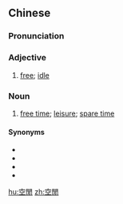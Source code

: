 {{also|空闲}}
==Chinese==
{{zh-forms|s=空闲|t2=空閑}}

===Pronunciation===
{{zh-pron
|m=kòngxián
|c=hung1 haan4
|cat=a,n
}}

===Adjective===
{{zh-adj}}

# {{qualifier|of one's time}} [[free]]; [[idle]]

===Noun===
{{zh-noun}}

# [[free time]]; [[leisure]]; [[spare time]]

====Synonyms====
* {{zh-l|閒空}}
* {{zh-l|閒暇}}
* {{zh-l|餘暇}}
* {{zh-l|餘閒}}

[[hu:空閒]]
[[zh:空閒]]